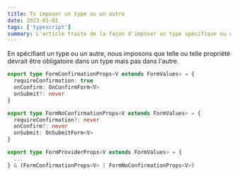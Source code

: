 ```yaml
---
title: Ts imposer un type ou un autre
date: 2023-01-01
tags: ['typescript']
summary: L'article traite de la façon d'imposer un type spécifique ou un autre en TypeScript. Il explique qu'en utilisant des types conditionnels, nous pouvons rendre certaines propriétés obligatoires dans un type mais pas dans un autre.
---
```


En spécifiant un type ou un autre, nous imposons que telle ou telle propriété devrait être obligatoire dans un type mais pas dans l'autre.

```ts
export type FormConfirmationProps<V extends FormValues> = {
  requireConfirmation: true
  onConfirm: OnConfirmForm<V>
  onSubmit?: never
}

export type FormNoConfirmationProps<V extends FormValues> = {
  requireConfirmation?: never
  onConfirm?: never
  onSubmit: OnSubmitForm<V>
}

export type FormProviderProps<V extends FormValues> = {
  ...
} & (FormConfirmationProps<V> | FormNoConfirmationProps<V>)

```
